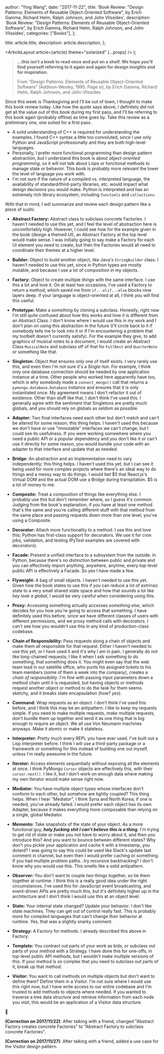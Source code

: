 
  author: "Ying Wang",
  date: "2017-11-22",
  title:
    'Book Review: "Design Patterns: Elements of Reusable Object-Oriented Software", by Erich Gamma, Richard Helm, Ralph Johnson, and John Vlissides',
  description:
    'Book Review: "Design Patterns: Elements of Reusable Object-Oriented Software", by Erich Gamma, Richard Helm, Ralph Johnson, and John Vlissides',
  categories: ["Books"],
};

  title: article.title,
  description: article.description,
};

  <ArticleLayout article={article} theme="solarized" {...props} />
);

> **...this isn't a book to read once and put on a shelf. We hope you'll find
> yourself referring to it again and again for design insights and for
> inspiration.**
>
> From "Design Patterns: Elements of Reusable Object-Oriented Software"
> (Addison-Wesley, 1995, Page xi), by Erich Gamma, Richard Helm, Ralph Johnson,
> and John Vlissides

Since this week is Thanksgiving and I'll be out of town, I thought to make this
book review today. Like how the quote says above, I definitely did not get all
the value out of this book during my first pass, and I'll be referring to this
book again (probably offline) as time goes by. Take this review as a preliminary
one, one suited for a first pass.

- A solid understanding of C++ is required for understanding the examples. I
  found C++ syntax a little too convoluted, since I use only Python and
  JavaScript professionally and they are both high-level languages.
- Personally, I prefer more functional programming than design pattern
  abstraction, but I understand this book is about _object-oriented
  programming_, so it will not talk about Lisps or functional methods to manage
  state or behavior. This book is probably more relevant the lower the level of
  language you work with.
- I'm not sure if the nature of a compiled vs. interpreted language, the
  availability of standard/third-party libraries, etc. would impact what design
  decisions you would make. Python is interpreted and has an extremely rich
  library ecosystem, including `functools` and `collections`.

With that in mind, I will summarize and review each design pattern like a piece
of sushi:

- **Abstract Factory:** Abstract class to subclass concrete Factories. I haven't
  needed to use this yet, and I feel the level of abstraction here is
  uncomfortably high. However, I could see how for the example given in the book
  (design a themed UI), an Abstract Factory at the top level would make sense. I
  was initially going to say make a Factory for each UI element you need to
  create, but then the Factories would all need to coordinate their themes at a
  higher level.

- **Builder:** Object to build another object, like Java's `StringBuilder`
  class. I haven't needed to use this yet, since in Python types are mostly
  mutable, and because I use a lot of composition in my objects.

- **Factory:** Object to create multiple _things_ with the same interface. I use
  this a lot and love it. On at least two occasions, I've used a Factory to
  return a method, which saved me from `if...elif...else` blocks nine layers
  deep. If your language is object-oriented at all, I think you will find this
  useful.

- **Prototype:** Make a _something_ by cloning a subclass. Honestly, right now
  I'm still quite confused about how this works and how it is different from an
  Abstract Class. I don't know where I would use this in my work and I don't
  plan on using this abstraction in the future (I'll circle back to it if
  somebody tells me to look into it or if I'm encountering a problem that my
  toolbelt doesn't currently satisfy). For the example they give, to add
  graphics of musical notes to a document, I would create an Abstract Class
  `MusicalNote` and subclass off of that for `FullRest` and `QuarterNote` or
  something like that.

- **Singleton:** Object that ensures only one of itself exists. I very rarely
  use this, and even then I'm not sure it's a _Single_-ton. For example, I think
  only one database connection should be needed by one application instance at a
  time. Other people who worked here apparently have too, which is why somebody
  made a `connect_mongo()` call that returns a `pymongo.database.Database`
  instance and ensures that it is only instantiated once. My agreement means I
  don't refactor it out of existence. Other than stuff like that, I don't think
  I've used this. I generally agree with the sentiment that Singletons are
  pretty much globals, and you should rely on globals as seldom as possible.

- **Adapter:** Two final interfaces need each other but don't match and can't be
  altered for some reason; this thing helps. I haven't used this because we
  don't have or use "immutable" interfaces we can't change, but I could see its
  usefulness. If you were working somewhere where you need a public API or a
  popular dependency and you don't like it or can't use it directly for some
  reason, you would bundle your code with an adapter to that interface and
  update that as needed.

- **Bridge:** An abstraction and an implementation need to vary independently;
  this thing helps. I haven't used this yet, but I can see it being used for
  more complex projects where there's an ideal way to do things and a messy way
  to do things. I would bet \$5 that React.js's Virtual DOM and the actual DOM
  use a Bridge during transpilation. \$5 is a lot of money to me.

- **Composite:** Treat a composition of things like everything else. I probably
  use this but don't remember where, so I guess it's common. Judging from the
  book's explanation, if you have at least one method that's the same and you're
  calling different stuff with that method from the same place and passing
  requests down more than one level, you've using a Composite.

- **Decorator:** Attach more functionality to a method. I use this and love
  this; Python has first-class support for decorators. We use it for cron jobs,
  validation, and testing (PyTest examples are covered with decorators).

- **Facade:** Present a unified interface to a subsystem from the outside. In
  Python, because there's no distinction between public and private and you can
  effectively import anything, anywhere, anytime, every top-level public API is
  effectively a Facade. So yes I have made a few.

- **Flyweight:** A bag of small objects. I haven't needed to use this yet. Given
  how the book states to use this if you can reduce a lot of extrinsic state to
  a very small shared state space and how that sounds a lot like _hey look a
  global_, I would be very careful when considering using this.

- **Proxy:** Accessing something actually accesses _something else_, which
  decides for you how you're going to access that something. I have definitely
  used this before, since we have different classes of users with different
  permissions, and we proxy method calls with decorators. I can't see how you
  _wouldn't_ use this in any kind of production-class codebase.

- **Chain of Responsibility:** Pass requests along a chain of objects and make
  them all responsible for that request. Either I haven't needed to use this
  yet, or I have used it and it's why I am in pain. I generally do not like
  long-chained requests; I like it when I ask something to do something, that
  something does it. You might even say that the web team lead in our satellite
  office, who punts his assigned tickets to his team members (some of them a
  week into the company), creates a _chain of responsibility_. I'm fine with
  passing input parameters down a method chain until it is requested, but having
  objects or methods request another object or method to do the task for them
  seems sketchy, and it breaks state encapsulation (how? _yes_).

- **Command:** Wrap requests as an object. I don't think I've used this before,
  and I think this may be an antipattern. I like to keep my requests simple. If
  you need to make multiple requests, _make_ multiple requests, don't bundle
  them up together and send it as one thing that is big enough to require an
  object. We all use Von Neumann machines anyways. Make it atomic or make it
  stateless.

- **Interpreter:** Pretty much every REPL you have ever used. I've built out a
  Lisp interpreter before. I think I will use a third-party package or a
  framework or something for this instead of building one out myself, unless I'm
  really awesome in the future.

- **Iterator:** Access elements sequentially without exposing all the elements
  at once. I think PyMongo `Cursor` objects are effectively this, with their
  `cursor.next()`. I like it, but I don't work on enough data where making my
  own Iterator would make sense right now.

- **Mediator:** You have multiple object types whose interfaces don't conform to
  each other, but somehow are tightly coupled? This thing helps. When I hear
  "Mediator", I think Syria and North Korea; if one is needed, you've already
  failed. I would prefer each object has its own Adapter, because it makes
  everything more composable than relying on a single, global Mediator.

- **Memento:** Take snapshots of the state of your object. As a more functional
  guy, **_holy fucking shit I can't believe this is a thing_**. I'm trying to
  get rid of state or make you not have to worry about it, and then you
  introduce this? And you want to bounce between different states? Why don't you
  pickle your application and cache it with a timestamp, you dotard? I was going
  to say this could be used like Slack's update last comment in channel, but
  even then I would prefer caching or something. If you had multiple problem
  paths...try recursive backtracking? I don't know why you would use this. This
  smells like a solid antipattern.

- **Observer:** You don't want to couple two things together, so tie them
  together at runtime. I think this is a really good idea under the right
  circumstances. I've used this for JavaScript event broadcasting, and
  event-driven APIs are pretty much this, but it's definitely higher up in the
  architecture and I don't think I would use this at an object level.

- **State:** Your internal state changed? Update your behavior. I don't like
  state machines. They can get out of control really fast. This is probably more
  for compiled languages that can't change their behavior at runtime. Yes, that
  was a slightly snarky comment.

- **Strategy:** A Factory for methods. I already described this above in
  Factory.

- **Template:** You contract out parts of your work as bids, or subclass out
  parts of your method with a Strategy. I have done this for one-offs, in
  top-level public API methods, but I wouldn't make multiple versions of this.
  If your method is so complex that you need to subclass out parts of it, break
  up that method.

- **Visitor:** You want to call methods on multiple objects but don't want to
  define them? Define them in a Visitor. I'm not sure where I would use this
  right now, but I have write access to our entire codebase and I'm trusted to
  add methods to objects where needed. If you wanted to traverse a tree data
  structure and retrieve information from each node you visit, this would be an
  application of a Visitor data structure.

:sushi:

**(Correction on 2017/11/22)**: After talking with a friend, changed "Abstract
Factory creates concrete Factories" to "Abstract Factory to subclass concrete
Factories".

**(Correction on 2017/11/27)**: After talking with a friend, added a use case
for the Visitor design pattern.
